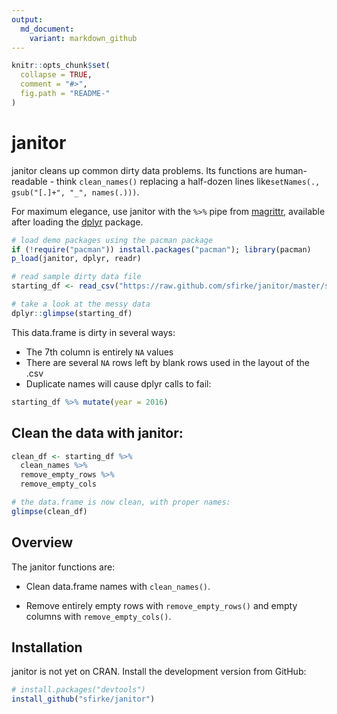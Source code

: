 ```yaml
---
output:
  md_document:
    variant: markdown_github
---
```


<!-- README.md is generated from README.Rmd. Please edit that file -->

```r
knitr::opts_chunk$set(
  collapse = TRUE, 
  comment = "#>",
  fig.path = "README-"  
)
```

# janitor

janitor cleans up common dirty data problems.  Its functions are human-readable - think `clean_names()` replacing a half-dozen lines like`setNames(., gsub("[.]+", "_", names(.)))`.

For maximum elegance, use janitor with the `%>%` pipe from [magrittr](https://github.com/smbache/magrittr), available after loading the [dplyr](https://github.com/hadley/dplyr) package.


```r
# load demo packages using the pacman package
if (!require("pacman")) install.packages("pacman"); library(pacman)
p_load(janitor, dplyr, readr)

# read sample dirty data file
starting_df <- read_csv("https://raw.github.com/sfirke/janitor/master/sample/dirty.csv")

# take a look at the messy data
dplyr::glimpse(starting_df)
```

This data.frame is dirty in several ways:

* The 7th column is entirely `NA` values
* There are several `NA` rows left by blank rows used in the layout of the .csv
* Duplicate names will cause dplyr calls to fail:
```r
starting_df %>% mutate(year = 2016)
```


## Clean the data with janitor:

```r
clean_df <- starting_df %>%
  clean_names %>%
  remove_empty_rows %>%
  remove_empty_cols

# the data.frame is now clean, with proper names:
glimpse(clean_df)

```

## Overview

The janitor functions are:

* Clean data.frame names with `clean_names()`.

* Remove entirely empty rows with `remove_empty_rows()` and empty columns with `remove_empty_cols()`.

## Installation

janitor is not yet on CRAN.  Install the development version from GitHub:

```r
# install.packages("devtools")
install_github("sfirke/janitor")
```
